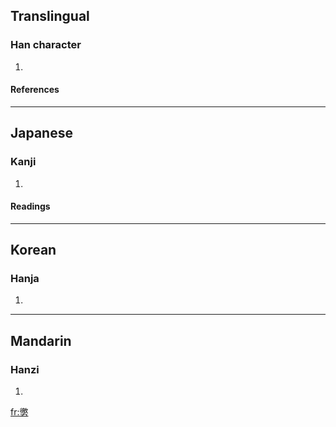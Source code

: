 ==Translingual==
===Han character===
{{Han char|rad=力|as=15|sn=17|four=|canj=竹大大尸 (HKKS)}}
# {{defn|Han}}
====References====
{{Han ref|kx=0150.030|dkj=02475|dj=0338.120|hdz=10382.070|uh=52F6|ud=21238}}
----
==Japanese==
===Kanji===
{{ja-kanji|grade=|rs=力15}}
# {{defn|Japanese}} 
====Readings====
{{ja-readings|on=[[けつ]] (ketsu), [[でち]] (dechi)|kun=[[はなつ]] (hanatsu), [[とりさる]] (torisaru)}}
----
==Korean==
===Hanja===
{{ko-hanja|hangeul=철|rv=cheol|mr=ch'ŏl}}
# {{defn|Korean}}
----
==Mandarin==
===Hanzi===
{{cmn-hanzi|pin=chè (che4)|wg=ch'e<sup>4</sup>}}
# {{defn|Mandarin}}

[[fr:勶]]